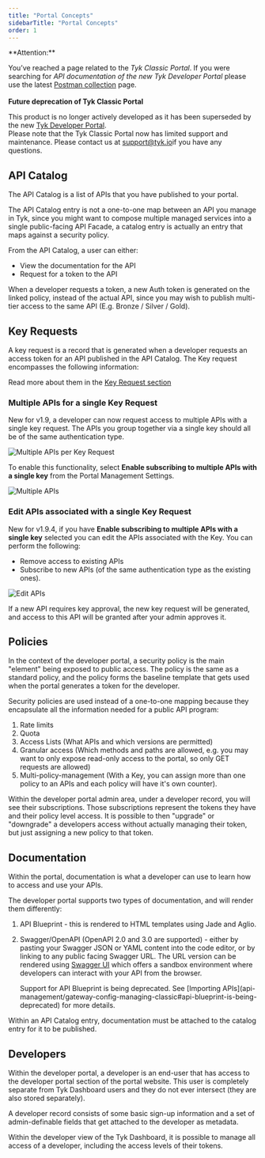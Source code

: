 ```yaml
---
title: "Portal Concepts"
sidebarTitle: "Portal Concepts"
order: 1
---
```



<Warning>
**Attention:**

You’ve reached a page related to the *Tyk Classic Portal*. If you were searching for *API documentation of the new Tyk
Developer Portal* please use the latest
[Postman collection](product-stack/tyk-enterprise-developer-portal/api-documentation/tyk-edp-api) page.
<br />
<br />
**Future deprecation of Tyk Classic Portal**

This product is no longer actively developed as it
has been superseded by the new [Tyk Developer Portal](portal/overview).
<br />
Please note that the Tyk Classic Portal now has limited support and maintenance. Please contact us at
[support@tyk.io](<mailto:support@tyk.io?subject=Tyk classic developer portal>)if you have any questions.
</Warning>


## API Catalog

The API Catalog is a list of APIs that you have published to your portal.

The API Catalog entry is not a one-to-one map between an API you manage in Tyk, since you might want to compose multiple managed services into a single public-facing API Facade, a catalog entry is actually an entry that maps against a security policy.

From the API Catalog, a user can either:

- View the documentation for the API
- Request for a token to the API

When a developer requests a token, a new Auth token is generated on the linked policy, instead of the actual API, since you may wish to publish multi-tier access to the same API (E.g. Bronze / Silver / Gold).

## Key Requests

A key request is a record that is generated when a developer requests an access token for an API published in the API Catalog. The Key request encompasses the following information:

Read more about them in the [Key Request section](tyk-developer-portal/tyk-portal-classic/key-requests)

### Multiple APIs for a single Key Request

New for v1.9, a developer can now request access to multiple APIs with a single key request. The APIs you group together via a single key should all be of the same authentication type.

<img src="/img/dashboard/portal-management/multi-api-per-request.png" alt="Multiple APIs per Key Request" />

To enable this functionality, select **Enable subscribing to multiple APIs with a single key** from the Portal Management Settings.

<img src="/img/dashboard/portal-management/multi-api-setting.png" alt="Multiple APIs" />

### Edit APIs associated with a single Key Request

New for v1.9.4, if you have **Enable subscribing to multiple APIs with a single key** selected you can edit the APIs associated with the Key. You can perform the following:

* Remove access to existing APIs
* Subscribe to new APIs (of the same authentication type as the existing ones).

 <img src="/img/dashboard/system-management/modify_key_approval.png" alt="Edit APIs" /> 


If a new API requires key approval, the new key request will be generated, and access to this API will be granted after your admin approves it.


## Policies

In the context of the developer portal, a security policy is the main "element" being exposed to public access. The policy is the same as a standard policy, and the policy forms the baseline template that gets used when the portal generates a token for the developer.

Security policies are used instead of a one-to-one mapping because they encapsulate all the information needed for a public API program:

1.  Rate limits
2.  Quota
3.  Access Lists (What APIs and which versions are permitted)
4.  Granular access (Which methods and paths are allowed, e.g. you may want to only expose read-only access to the portal, so only GET requests are allowed)
5.  Multi-policy-management (With a Key, you can assign more than one policy to an APIs and each policy will have it's own counter).

Within the developer portal admin area, under a developer record, you will see their subscriptions. Those subscriptions represent the tokens they have and their policy level access. It is possible to then "upgrade" or "downgrade" a developers access without actually managing their token, but just assigning a new policy to that token.

## Documentation

Within the portal, documentation is what a developer can use to learn how to access and use your APIs.

The developer portal supports two types of documentation, and will render them differently:

1.  API Blueprint - this is rendered to HTML templates using Jade and Aglio.
2.  Swagger/OpenAPI (OpenAPI 2.0 and 3.0 are supported) - either by pasting your Swagger JSON or YAML content into the code editor, or by linking to any public facing Swagger URL. The URL version can be rendered using [Swagger UI](https://swagger.io/tools/swagger-ui/) which offers a sandbox environment where developers can interact with your API from the browser.



    <Note>
    Support for API Blueprint is being deprecated. See [Importing APIs](api-management/gateway-config-managing-classic#api-blueprint-is-being-deprecated) for more details.
    </Note>


Within an API Catalog entry, documentation must be attached to the catalog entry for it to be published.

## Developers

Within the developer portal, a developer is an end-user that has access to the developer portal section of the portal website. This user is completely separate from Tyk Dashboard users and they do not ever intersect (they are also stored separately).

A developer record consists of some basic sign-up information and a set of admin-definable fields that get attached to the developer as metadata.

Within the developer view of the Tyk Dashboard, it is possible to manage all access of a developer, including the access levels of their tokens.



